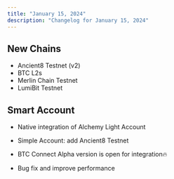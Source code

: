 ```yaml
---
title: "January 15, 2024"
description: "Changelog for January 15, 2024"
---
```


## New Chains

- Ancient8 Testnet (v2)  
- BTC L2s
- Merlin Chain Testnet
- LumiBit Testnet 

## Smart Account

- Native integration of Alchemy Light Account

- Simple Account: add Ancient8 Testnet

- BTC Connect Alpha version is open for integration🔥  

- Bug fix and improve performance